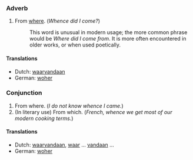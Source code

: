 ===Adverb===

# From [[where]].  (''Whence did I come?'')
#:This word is unusual in modern usage; the more common phrase would be ''Where did I come from''.  It is more often encountered in older works, or when used poetically.

====Translations====
*Dutch: [[waarvandaan]]
*German: [[woher]]

===Conjunction===

# From where.  (''I do not know whence I came.'')
# (In literary use) From which.  (''French, whence we get most of our modern cooking terms.'')

====Translations====
*Dutch: [[waarvandaan]], [[waar]] ... [[vandaan]] ...
*German: [[woher]]